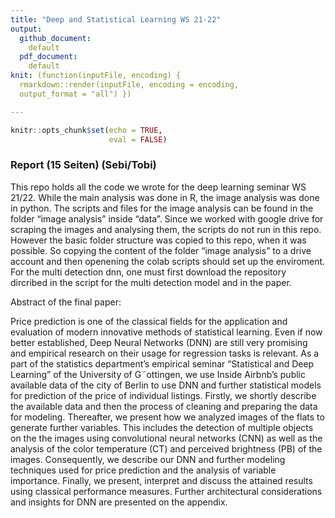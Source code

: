 ```yaml
---
title: "Deep and Statistical Learning WS 21-22"
output: 
  github_document:
    default
  pdf_document:
    default
knit: (function(inputFile, encoding) {
  rmarkdown::render(inputFile, encoding = encoding,
  output_format = "all") })

---
```


```r
knitr::opts_chunk$set(echo = TRUE, 
                      eval = FALSE)
```

### Report (15 Seiten) (Sebi/Tobi)



This repo holds all the code we wrote for the deep learning seminar WS 21/22. 
While the main analysis was done in R, the image analysis was done in python. The scripts and files for the image analysis can be found in the folder "image analysis" inside "data". Since we worked with google drive for scraping the images and analysing them, the scripts do not run in this repo. However the basic folder structure was copied to this repo, when it was possible. So copying the content of the folder "image analysis" to a drive account and then openening the colab scripts should set up the enviroment. For the multi detection dnn, one must first download the repository dircribed in the script for the multi detection model and in the paper. 

Abstract of the final paper:

Price prediction is one of the classical fields for the application and evaluation of
modern innovative methods of statistical learning. Even if now better established,
Deep Neural Networks (DNN) are still very promising and empirical research on
their usage for regression tasks is relevant. As a part of the statistics department’s
empirical seminar “Statistical and Deep Learning” of the University of G¨ottingen,
we use Inside Airbnb’s public available data of the city of Berlin to use DNN and
further statistical models for prediction of the price of individual listings. 
Firstly, we shortly describe the available data and then the process of cleaning and preparing the data for modeling. Thereafter, we present how we analyzed images of the flats to generate further variables. This includes the detection of multiple objects on the the images using convolutional neural networks (CNN) as well as the analysis of the color temperature (CT) and perceived brightness (PB) of the images. Consequently, we
describe our DNN and further modeling techniques used for price prediction and the
analysis of variable importance. Finally, we present, interpret and discuss the attained results using classical performance measures. Further architectural considerations and insights for DNN are presented on the appendix.










    
